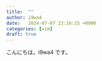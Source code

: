 ```yaml
---
title:  ""
author: i9wa4
date:   2024-07-07 23:16:15 +0900
categories: [vim]
draft: true
---
```


こんにちは。i9wa4 です。

